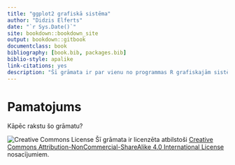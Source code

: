 ```yaml
--- 
title: "ggplot2 grafiskā sistēma"
author: "Didzis Elferts"
date: "`r Sys.Date()`"
site: bookdown::bookdown_site
output: bookdown::gitbook
documentclass: book
bibliography: [book.bib, packages.bib]
biblio-style: apalike
link-citations: yes
description: "Šī grāmata ir par vienu no programmas R grafiskajām sistēmām - ggplot2."
---
```


# Pamatojums

Kāpēc rakstu šo grāmatu?


![Creative Commons License](images/by-nc-sa.png)
Šī grāmata ir licenzēta atbilstoši [Creative Commons Attribution-NonCommercial-ShareAlike 4.0 International License](http://creativecommons.org/licenses/by-nc-sa/4.0/) nosacījumiem.